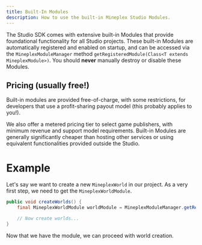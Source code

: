 ```yaml
---
title: Built-In Modules
description: How to use the built-in Mineplex Studio Modules.
---
```


<JavadocLink classpath="com.mineplex.studio.sdk.modules.MineplexModule"/>

The Studio SDK comes with extensive built-in Modules that provide foundational functionality for all Studio projects. These built-in Modules are automatically registered and enabled on startup, and can be accessed via the `MineplexModuleManager` method `getRegisteredModule(Class<T extends MineplexModule>)`. You should **never** manually destroy or disable these Modules.

## Pricing (usually free!)
Built-in modules are provided free-of-charge, with some restrictions, for developers that use a profit-sharing payout model (this probably applies to you!).

We also offer a metered pricing tier to select game publishers, with minimum revenue and support model requirements. Built-in Modules are generally significantly cheaper than hosting other services or using equivalent functionalities provided outside the Studio.

# Example
Let's say we want to create a new `MineplexWorld` in our project. As a very first step, we need to get the `MineplexWorldModule`.

```java
public void createWorlds() {
    final MineplexWorldModule worldModule = MineplexModuleManager.getRegisteredModule(MineplexWorldModule.class);

    // Now create worlds...
}
```

Now that we have the module, we can proceed with world creation.